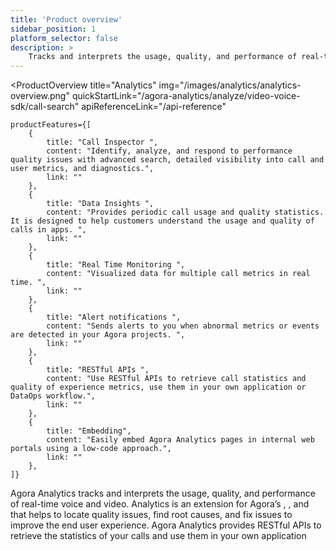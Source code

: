 ```yaml
---
title: 'Product overview'
sidebar_position: 1
platform_selector: false
description: >
    Tracks and interprets the usage, quality, and performance of real-time voice and video.
---
```



<ProductOverview
    title="Analytics"
    img="/images/analytics/analytics-overview.png"
    quickStartLink="/agora-analytics/analyze/video-voice-sdk/call-search"
    apiReferenceLink="/api-reference"

    productFeatures={[
        {
            title: "Call Inspector ",
            content: "Identify, analyze, and respond to performance quality issues with advanced search, detailed visibility into call and user metrics, and diagnostics.",
            link: ""
        },
        {
            title: "Data Insights ",
            content: "Provides periodic call usage and quality statistics. It is designed to help customers understand the usage and quality of calls in apps. ",
            link: ""
        },
        {
            title: "Real Time Monitoring ",
            content: "Visualized data for multiple call metrics in real time. ",
            link: ""
        },
        {
            title: "Alert notifications ",
            content: "Sends alerts to you when abnormal metrics or events are detected in your Agora projects. ",
            link: ""
        },
        {
            title: "RESTful APIs ",
            content: "Use RESTful APIs to retrieve call statistics and quality of experience metrics, use them in your own application or DataOps workflow.",
            link: ""
        },
        {
            title: "Embedding",
            content: "Easily embed Agora Analytics pages in internal web portals using a low-code approach.",
            link: ""
        },
    ]}

>

Agora Analytics tracks and interprets the usage, quality, and performance of real-time voice and video. Analytics is an extension for Agora’s <Vg k="AUDIO" />, <Vg k="VIDEO" />, <Vg k="BS" /> and <Vg k="ILS" /> that helps to locate quality issues, find root causes, and fix issues to improve the end user experience. Agora Analytics provides RESTful APIs to retrieve the statistics of your calls and use them in your own application



</ProductOverview>
